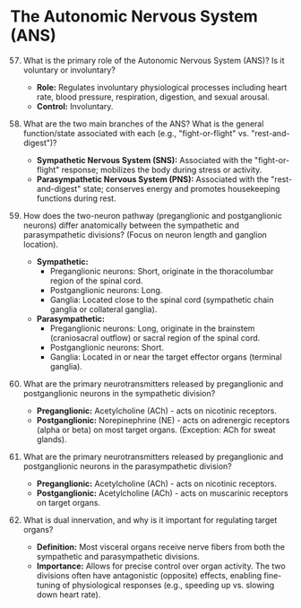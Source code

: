 # The Autonomic Nervous System (ANS)

57. What is the primary role of the Autonomic Nervous System (ANS)? Is it voluntary or involuntary?
    -   **Role:** Regulates involuntary physiological processes including heart rate, blood pressure, respiration, digestion, and sexual arousal.
    -   **Control:** Involuntary.

58. What are the two main branches of the ANS? What is the general function/state associated with each (e.g., "fight-or-flight" vs. "rest-and-digest")?
    -   **Sympathetic Nervous System (SNS):** Associated with the "fight-or-flight" response; mobilizes the body during stress or activity.
    -   **Parasympathetic Nervous System (PNS):** Associated with the "rest-and-digest" state; conserves energy and promotes housekeeping functions during rest.

59. How does the two-neuron pathway (preganglionic and postganglionic neurons) differ anatomically between the sympathetic and parasympathetic divisions? (Focus on neuron length and ganglion location).
    -   **Sympathetic:**
        -   Preganglionic neurons: Short, originate in the thoracolumbar region of the spinal cord.
        -   Postganglionic neurons: Long.
        -   Ganglia: Located close to the spinal cord (sympathetic chain ganglia or collateral ganglia).
    -   **Parasympathetic:**
        -   Preganglionic neurons: Long, originate in the brainstem (craniosacral outflow) or sacral region of the spinal cord.
        -   Postganglionic neurons: Short.
        -   Ganglia: Located in or near the target effector organs (terminal ganglia).

60. What are the primary neurotransmitters released by preganglionic and postganglionic neurons in the sympathetic division?
    -   **Preganglionic:** Acetylcholine (ACh) - acts on nicotinic receptors.
    -   **Postganglionic:** Norepinephrine (NE) - acts on adrenergic receptors (alpha or beta) on most target organs. (Exception: ACh for sweat glands).

61. What are the primary neurotransmitters released by preganglionic and postganglionic neurons in the parasympathetic division?
    -   **Preganglionic:** Acetylcholine (ACh) - acts on nicotinic receptors.
    -   **Postganglionic:** Acetylcholine (ACh) - acts on muscarinic receptors on target organs.

62. What is dual innervation, and why is it important for regulating target organs?
    -   **Definition:** Most visceral organs receive nerve fibers from both the sympathetic and parasympathetic divisions.
    -   **Importance:** Allows for precise control over organ activity. The two divisions often have antagonistic (opposite) effects, enabling fine-tuning of physiological responses (e.g., speeding up vs. slowing down heart rate).
